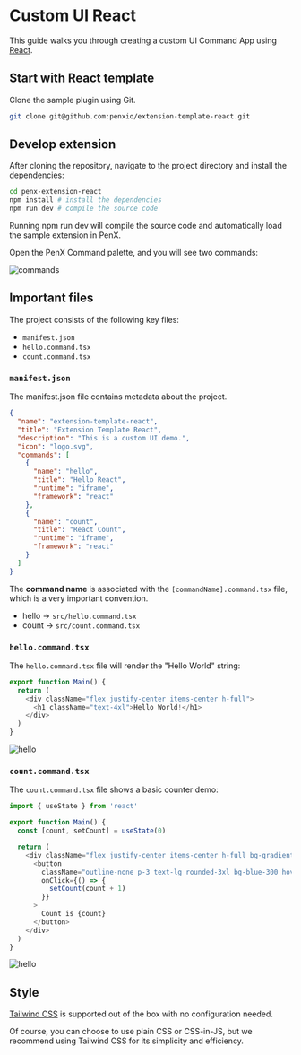# Custom UI React

This guide walks you through creating a custom UI Command App using [React](https://react.dev/).

## Start with React template

Clone the sample plugin using Git.

```bash
git clone git@github.com:penxio/extension-template-react.git
```

## Develop extension

After cloning the repository, navigate to the project directory and install the dependencies:

```bash
cd penx-extension-react
npm install # install the dependencies
npm run dev # compile the source code
```

Running npm run dev will compile the source code and automatically load the sample extension in PenX.

Open the PenX Command palette, and you will see two commands:

![commands](/images/commands-react.png)

## Important files

The project consists of the following key files:

- `manifest.json`
- `hello.command.tsx`
- `count.command.tsx`

### `manifest.json`

The manifest.json file contains metadata about the project.

```json {8,14}
{
  "name": "extension-template-react",
  "title": "Extension Template React",
  "description": "This is a custom UI demo.",
  "icon": "logo.svg",
  "commands": [
    {
      "name": "hello",
      "title": "Hello React",
      "runtime": "iframe",
      "framework": "react"
    },
    {
      "name": "count",
      "title": "React Count",
      "runtime": "iframe",
      "framework": "react"
    }
  ]
}
```

The **command name** is associated with the `[commandName].command.tsx` file, which is a very important convention.

- hello -> `src/hello.command.tsx`
- count -> `src/count.command.tsx`

### `hello.command.tsx`

The `hello.command.tsx` file will render the "Hello World" string:

```ts
export function Main() {
  return (
    <div className="flex justify-center items-center h-full">
      <h1 className="text-4xl">Hello World!</h1>
    </div>
  )
}
```

![hello](/images/custom-ui-hello.png)

### `count.command.tsx`

The `count.command.tsx` file shows a basic counter demo:

```ts
import { useState } from 'react'

export function Main() {
  const [count, setCount] = useState(0)

  return (
    <div className="flex justify-center items-center h-full bg-gradient-to-r from-cyan-500 to-blue-500">
      <button
        className="outline-none p-3 text-lg rounded-3xl bg-blue-300 hover:opacity-70 "
        onClick={() => {
          setCount(count + 1)
        }}
      >
        Count is {count}
      </button>
    </div>
  )
}

```

![hello](/images/custom-ui-count.png)

## Style

[Tailwind CSS](https://tailwindcss.com) is supported out of the box with no configuration needed.

Of course, you can choose to use plain CSS or CSS-in-JS, but we recommend using Tailwind CSS for its simplicity and efficiency.
